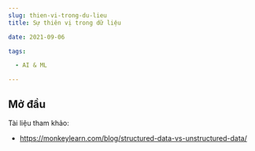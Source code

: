 ```yaml
--- 
slug: thien-vi-trong-du-lieu
title: Sự thiên vị trong dữ liệu

date: 2021-09-06 

tags: 

  - AI & ML

--- 
```


## Mở đầu

Tài liệu tham khảo: 
* https://monkeylearn.com/blog/structured-data-vs-unstructured-data/


